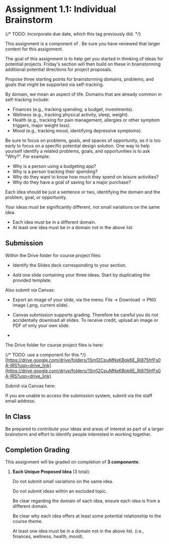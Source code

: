
# Assignment 1.1: Individual Brainstorm

<UnderDevelopment display={true} />

{/*
TODO: Incorporate due date, which this tag previously did.
<CollapseProjectMilestone assignment={calendarData.assignments.assignment1a}>
*/}

This assignment is a component of <SiteLink linkKey={SiteLinks.milestone_1_top}/>.
Be sure you have reviewed that larger context for this assignment.

The goal of this assignment is to help get you started in thinking of ideas for potential projects.
Friday's section will then build on these in brainstorming additional potential directions for project proposals.

Propose three starting points for brainstorming domains, problems, and goals that might be supported via self-tracking.

By domain, we mean an aspect of life. Domains that are already common in self-tracking include:

- Finances (e.g., tracking spending, a budget, investments).
- Wellness (e.g., tracking physical activity, sleep, weight).
- Health (e.g., tracking for pain management, allergies or other symptom triggers, major weight loss).
- Mood (e.g., tracking mood, identifying depressive symptoms).

Be sure to focus on problems, goals, and spaces of opportunity,
as it is too early to focus on a specific potential design solution.
One way to help yourself identify a related problems, goals, and opportunities is to ask "Why?". For example:

- Why is a person using a budgeting app?
- Why is a person tracking their spending?
- Why do they want to know how much they spend on leisure activities?
- Why do they have a goal of saving for a major purchase?

Each idea should be just a sentence or two, identifying the domain and the problem, goal, or opportunity.

Your ideas must be significantly different, not small variations on the same idea.
- Each idea must be in a different domain.
- At least one idea must be in a domain not in the above list.

<ExcludedTopics />

## Submission

Within the Drive folder for course project files:

- Identify the Slides deck corresponding to your section.

- Add one slide containing your three ideas. Start by duplicating the provided template.

Also submit via Canvas:

- Export an image of your slide, via the menu: File -> Download -> PNG image (.png, current slide).

- Canvas submission supports grading.
  Therefore be careful you do not accidentally download all slides.
  To receive credit, upload an image or PDF of only your own slide.

- <IndividualAssignment />

The Drive folder for course project files is here:

{/* TODO: use a component for this */}
[https://drive.google.com/drive/folders/1Sm12CpuMNsKBqk6E_Ri875hfFs0A-IRS?usp=drive_link](https://drive.google.com/drive/folders/1Sm12CpuMNsKBqk6E_Ri875hfFs0A-IRS?usp=drive_link)

Submit via Canvas here:

<AssignmentSubmitCanvasLink assignmentKey={calendarData.assignments.assignment_1_1} />

If you are unable to access the submission system, submit via the staff email address.

## In Class

Be prepared to contribute your ideas and areas of interest
as part of a larger brainstorm and effort to identify people interested in working together.

## Completion Grading

This assignment will be graded on completion of __3 components__:

1. __Each Unique Proposed Idea__ (3 total):

   Do not submit small variations on the same idea.

   Do not submit ideas within an excluded topic.

   Be clear regarding the domain of each idea, ensure each idea is from a different domain.

   Be clear why each idea offers at least some potential relationship to the course theme.

   At least one idea must be in a domain not in the above list. (i.e., finances, wellness, health, mood).

